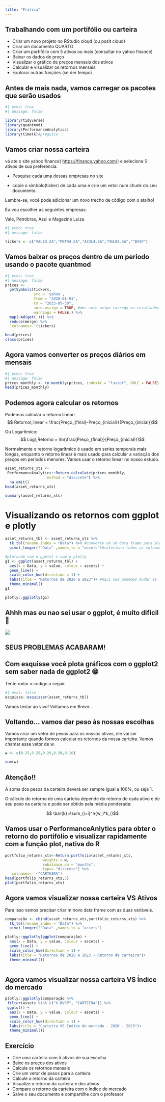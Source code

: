 ```yaml
---
title: "Pratica"
---
```


## Trabalhando com um portifólio ou carteira

-   Criar um novo projeto no RStudio cloud (ou posit cloud)
-   Criar um documento QUARTO
-   Criar um portifólio com 5 ativos ou mais (consultar no yahoo finance)
-   Baixar os dados de preço
-   Visualizar o gráfico de preços mensais dos ativos
-   Calcular e visualizar os retornos mensais
-   Explorar outras funções (se der tempo)

## Antes de mais nada, vamos carregar os pacotes que serão usados

```r
#| echo: true
#| message: false

library(tidyverse)
library(quantmod)
library(PerformanceAnalytics)
library(timetk)#preguiça

```

## Vamos criar nossa carteira

vá ate o site yahoo finance( <https://finance.yahoo.com/>) e selecione 5 ativos de sua preferencia.

-   Pesquise cada uma dessas empresas no site

-   copie o simbolo(ticker) de cada uma e crie um vetor num chunk do seu documento.

::: callout-tip
Lembre-se, você pode adicionar um novo trecho de código com o atalho!
:::

Eu vou escolher as seguintes empresas:

Vale, Petrobras, Azul e Magazine Luiza

```r
#| echo: true
#| message: false

tickers <- c("VALE3.SA","PETR4.SA","AZUL4.SA","MGLU3.SA","^BVSP")

```

## Vamos baixar os preços dentro de um periodo usando o pacote quantmod

```r
#| echo: true
#| message: false
prices <- 
  getSymbols(tickers, 
             src = 'yahoo', 
             from = "2020-01-01",
             to = "2023-05-30",
             auto.assign = TRUE, #obs auto asign carrega os resultados para o ambiente
             warnings = FALSE,) %>% 
  map(~Ad(get(.))) %>% 
  reduce(merge) %>%
  `colnames<-`(tickers)

head(prices)
class(prices)
```

## Agora vamos converter os preços diários em mensais

```r
#| echo: true
#| message: false
prices_monthly <- to.monthly(prices, indexAt = "lastof", OHLC = FALSE)
head(prices_monthly)
```

## Podemos agora calcular os retornos

Podemos calcular o retorno linear: $$ Retorno\,linear = \frac{Preço_{final}-Preço_{inicial}}{Preço_{inicial}}$$

Ou Logarítmico: $$ Log\,Retorno = \ln(\frac{Preço_{final}}{Preço_{inicial}})$$

Normalmente o retorno logarítmico é usado em series temporais mais longas, enquanto o retorno linear é mais usado para calcular a variação dos preços em períodos menores. Vamos usar o retorno linear no nosso estudo.

```r
asset_returns_xts <-
 PerformanceAnalytics::Return.calculate(prices_monthly, 
                   method = "discrete") %>% 
  na.omit()
head(asset_returns_xts)

summary(asset_returns_xts)
```

# Visualizando os retornos com ggplot e plotly

```r
asset_returns_tbl <- asset_returns_xts %>% 
  tk_tbl(rename_index = "Data") %>% #converte em um data frame para plotar com ggplot
  pivot_longer(!"Data" ,names_to = "assets")#seleciona todas as colunas menos data

#plotando com o ggplot e com o plotly
g1 <- ggplot(asset_returns_tbl) +
  aes(x = Data, y = value, colour = assets) +
  geom_line() +
  scale_color_hue(direction = 1) +
  labs(title = "Retornos de 2020 a 2023")+ #Aqui nos podemos mudar as legendas
  theme_minimal()
g1

plotly::ggplotly(g1)


```

## Ahhh mas eu nao sei usar o ggplot, é muito dificil 🥲

![](https://blog.99hunters.com/hs-fs/hubfs/seu-creysson.jpg?width=360&name=seu-creysson.jpg)

## SEUS PROBLEMAS ACABARAM!

## Com esquisse você plota gráficos com o ggplot2 sem saber nada de ggplot2 😁

Tente rodar o codigo a seguir

```r
#| eval: false
esquisse::esquisser(asset_returns_tbl)
```

Vamos testar ao vivo! Voltamos em Breve...

## Voltando... vamos dar peso às nossas escolhas

Vamos criar um vetor de pesos para os nossos ativos, ele vai ser importante quando formos calcular os retornos da nossa carteira. Vamos chamar esse vetor de w.

```r

w <- c(0.25,0.25,0.20,0.20,0.10)

sum(w)

```

::: callout-warning
## Atenção!!

A soma dos pesos da carteira deverá ser sempre igual a 100%, ou seja 1.
:::

O cálculo do retorno de uma carteira depende do retorno de cada ativo e de seu peso na carteira e pode ser obtido pela média ponderada:

$$ \bar{k}=\sum_{i=i}^n{w_i*k_i}$$

## Vamos usar o PerformanceAnlytics para obter o retorno do portifólio e visualizar rapidamente com a função plot, nativa do R

```r
portfolio_returns_xts<-Return.portfolio(asset_returns_xts,
                 weights = w,
                 rebalance_on = "months",
                 type= "discrete") %>% 
  `colnames<-`("CARTEIRA")
head(portfolio_returns_xts,3)
plot(portfolio_returns_xts)
```

## Agora vamos visualizar nossa carteira VS Ativos

Para isso vamos precisar criar m novo data frame com as duas variáveis.

```r
comparação <- cbind(asset_returns_xts,portfolio_returns_xts) %>% 
  tk_tbl(rename_index = "Data") %>% 
  pivot_longer(!"Data" ,names_to = "assets")

plotly::ggplotly(ggplot(comparação) +
  aes(x = Data, y = value, colour = assets) +
  geom_line() +
  scale_color_hue(direction = 1) +
  labs(title = "Retornos de 2020 a 2023 + Retorno da carteira")+ 
  theme_minimal())
  
```

## Agora vamos visualizar nossa carteira VS Índice do mercado

```r
plotly::ggplotly(comparação %>%
 filter(assets %in% c("X.BVSP", "CARTEIRA")) %>%
 ggplot() +
  aes(x = Data, y = value, colour = assets) +
  geom_line() +
  scale_color_hue(direction = 1) +
  labs(title = "Carteira VS Índice do mercado - 2020 - 2023")+
  theme_minimal())
```

## Exercício

- Crie uma carteira com 5 ativos de sua escolha
- Baixe os preços dos ativos
- Calcule os retornos mensais
- Crie um vetor de pesos para a carteira
- Calcule o retorno da carteira
- Visualize o retorno da carteira e dos ativos
- Compare o retorno da carteira com o índice do mercado
- Salve o seu documento e compartilhe com o professor

